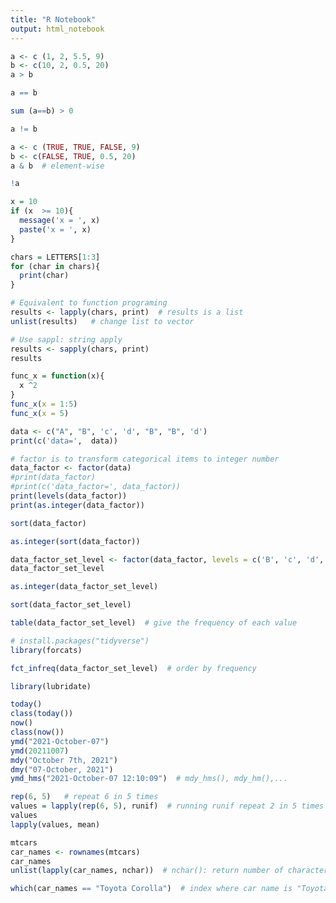 ---
title: "R Notebook"
output: html_notebook
---
<!-- 1. Relational Operators -->
```{r}
a <- c (1, 2, 5.5, 9)
b <- c(10, 2, 0.5, 20)
a > b
```
```{r}
a == b
```
```{r}
sum (a==b) > 0
```
```{r}
a != b
```
<!-- 2. Logical operator: & (AND), | (OR), ! (NOT) -->
```{r}
a <- c (TRUE, TRUE, FALSE, 9)
b <- c(FALSE, TRUE, 0.5, 20)
a & b  # element-wise
```
```{r}
!a
```
<!-- if...else if...else -->
```{r}
x = 10
if (x  >= 10){
  message('x = ', x)
  paste('x = ', x)
}
```
<!-- Loops : repeat, while, for-->
```{r}
chars = LETTERS[1:3]
for (char in chars){
  print(char)
}

# Equivalent to function programing
results <- lapply(chars, print)  # results is a list
unlist(results)   # change list to vector

# Use sappl: string apply
results <- sapply(chars, print)  
results
```
<!-- Functions: 
  Built-in func: seq(from = 3, to = 9, by=2)
                 sum(), mean()
  Custom func
-->
```{r}
func_x = function(x){
  x ^2
}
func_x(x = 1:5)
func_x(x = 5)
```
<!-- Packages 
install.packages("ggplot2")
install.packages(c("ggplot2", "corrr"))  # install 2 packages

old.packages()  # packages need to update

browseVignettes(package = "ggplot2")  # open browser of this package
-->

<!-- Factors -->
```{r}
data <- c("A", "B", 'c', 'd', "B", "B", 'd')
print(c('data=',  data))

# factor is to transform categorical items to integer number
data_factor <- factor(data)
#print(data_factor)
#print(c('data_factor=', data_factor))
print(levels(data_factor))
print(as.integer(data_factor))
```
```{r}
sort(data_factor)
```
```{r}
as.integer(sort(data_factor))
```
```{r}
data_factor_set_level <- factor(data_factor, levels = c('B', 'c', 'd', 'A'))
data_factor_set_level
```
```{r}
as.integer(data_factor_set_level)
```
```{r}
sort(data_factor_set_level)
```
```{r}
table(data_factor_set_level)  # give the frequency of each value
```
```{r}
# install.packages("tidyverse")
library(forcats)

fct_infreq(data_factor_set_level)  # order by frequency
```
<!-- Date and times -->
```{r}
library(lubridate)
```
```{r}
today()
class(today())
now()
class(now())
ymd("2021-October-07")
ymd(20211007)
mdy("October 7th, 2021")
dmy("07-October, 2021")
ymd_hms("2021-October-07 12:10:09")  # mdy_hms(), mdy_hm(),...
```
<!-- Functional Programming: rep -->
```{r}
rep(6, 5)   # repeat 6 in 5 times
values = lapply(rep(6, 5), runif)  # running runif repeat 2 in 5 times
values
lapply(values, mean)
```
```{r}
mtcars
car_names <- rownames(mtcars)
car_names
unlist(lapply(car_names, nchar))  # nchar(): return number of characters

which(car_names == "Toyota Corolla")  # index where car name is "Toyota Corolla"
```


















